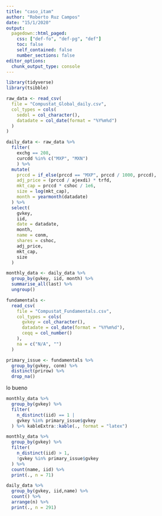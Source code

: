 ```yaml
---
title: "caso_itam"
author: "Roberto Ruz Campos"
date: "15/1/2020"
output:
  pagedown::html_paged:
    css: ["def-fo", "def-pg", "def"]
    toc: false
    self_contained: false
    number_sections: false
editor_options: 
  chunk_output_type: console
---
```


```r
library(tidyverse)
library(tsibble)
```

```r
raw_data <- read_csv(
  file = "Compustat_Global_daily.csv",
  col_types = cols(
    sedol = col_character(),
    datadate = col_date(format = "%Y%m%d")
  )
)
```

```r
daily_data <- raw_data %>% 
  filter(
    exchg == 208,
    curcdd %in% c("MXP", "MXN")
    ) %>% 
  mutate(
    prccd = if_else(prccd == "MXP", prccd / 1000, prccd),
    adj_price = (prccd / ajexdi) * trfd,
    mkt_cap = prccd * cshoc / 1e6,
    size = log(mkt_cap),
    month = yearmonth(datadate)
  ) %>% 
  select(
    gvkey,
    iid,
    date = datadate,
    month,
    name = conm,
    shares = cshoc,
    adj_price,
    mkt_cap,
    size
  )
```

```r
monthly_data <- daily_data %>% 
  group_by(gvkey, iid, month) %>% 
  summarise_all(last) %>% 
  ungroup()
```

```r
fundamentals <-
  read_csv(
    file = "Compustat_Fundamentals.csv",
    col_types = cols(
      gvkey = col_character(),
      datadate = col_date(format = "%Y%m%d"),
      ceqq = col_number()
    ),
    na = c("N/A", "")
  )

primary_issue <- fundamentals %>% 
  group_by(gvkey, conm) %>% 
  distinct(prirow) %>% 
  drop_na()
```

lo bueno
```r
monthly_data %>% 
  group_by(gvkey) %>% 
  filter(
    n_distinct(iid) == 1 |
    gvkey %in% primary_issue$gvkey
  ) %>% kableExtra::kable(., format = "latex")

monthly_data %>% 
  group_by(gvkey) %>% 
  filter(
    n_distinct(iid) > 1,
    !gvkey %in% primary_issue$gvkey
  ) %>% 
  count(name, iid) %>% 
  print(., n = 71)

daily_data %>% 
  group_by(gvkey, iid,name) %>% 
  count() %>% 
  arrange(n) %>% 
  print(., n = 291)
```

